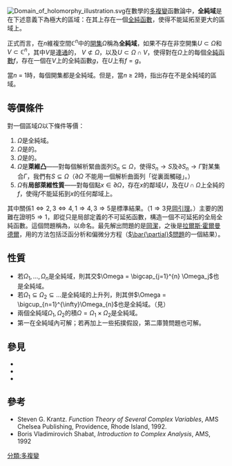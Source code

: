 [[Image:Domain_of_holomorphy_illustration.svg|thumb]]在數學的[[多複變|多複變]]函數論中，'''全純域'''是在下述意義下為極大的區域：在其上存在一個[[全純函數|全純函數]]，使得不能延拓至更大的區域上。

正式而言，在''n''維複空間<math>{\mathbb{C}}^n</math>中的[[開集|開集]]<math>\Omega</math>稱為'''全純域'''，如果不存在非空開集<math>U \subset \Omega</math>和<math>V \subset {\mathbb{C}}^n</math>，其中<math>V</math>是[[連通|連通]]的， <math>V \not\subset \Omega</math>，以及<math>U \subset \Omega \cap V</math>，使得對在<math>\Omega</math>上的每個[[全純函數|全純函數]]<math>f</math>，存在一個在<math>V</math>上的全純函數<math>g</math>，在<math>U</math>上有<math>f = g</math>。

當''n'' = 1時，每個開集都是全純域。但是，當''n'' ≥ 2時，{{tsl|en|Hartogs lemma|哈托格斯引理}}指出存在不是全純域的區域。

==等價條件==
對一個區域<math>\Omega</math>以下條件等價：
# <math>\Omega</math>是全純域。
# <math>\Omega</math>是{{tsl|en|holomorphically convex|全純凸}}的。
# <math>\Omega</math>是{{tsl|en|pseudoconvex|偽凸}}的。
# <math>\Omega</math>是'''萊維凸'''——對每個解析緊曲面列<math>S_{n} \subseteq \Omega</math>，使得<math>S_{n} \rightarrow S</math>及<math> \partial S_{n} \rightarrow \Gamma</math>對某集合<math>\Gamma</math>，我們有<math>S \subseteq \Omega</math>（<math>\partial \Omega</math> 不能用一個解析曲面列「從裏面觸碰」。）
# <math>\Omega</math>有'''局部萊維性質'''——對每個點<math>x \in \partial \Omega</math>，存在<math>x</math>的鄰域<math>U</math>，及在<math>U \cap \Omega</math>上全純的<math>f</math>，使得<math>f</math>不能延拓到<math>x</math>的任何鄰域上。

其中關係<math>1 \Leftrightarrow 2, 3 \Leftrightarrow 4, 1 \Rightarrow 4, 3 \Rightarrow 5</math>是標準結果。（<math>1\Rightarrow 3</math>見[[岡引理|岡引理]]。）主要的困難在證明<math>5 \Rightarrow 1</math>，即從只是局部定義的不可延拓函數，構造一個不可延拓的全局全純函數。這個問題稱為{{tsl|en|Levi problem|萊維問題}}，以{{tsl|en|Eugenio Elia Levi}}命名。最先解出問題的是[[岡潔|岡潔]]，之後是[[拉爾斯·霍爾曼德爾|拉爾斯·霍爾曼德爾]]，用的方法包括泛函分析和偏微分方程（[[D-bar問題|<math>\bar{\partial}</math>問題]]的一個結果）。

==性質==
* 若<math>\Omega_1, \dots, \Omega_{n}</math>是全純域，則其交<math>\Omega = \bigcap_{j=1}^{n} \Omega_j</math>也是全純域。
* 若<math>\Omega_{1} \subseteq \Omega_{2} \subseteq \dots</math>是全純域的上升列，則其併<math>\Omega = \bigcup_{n=1}^{\infty}\Omega_{n}</math>也是全純域。（見{{tsl|en|Behnke-Stein theorem|本克－施泰因定理}}）
* 兩個全純域<math>\Omega_{1}, \Omega_{2}</math>的積<math>\Omega = \Omega_{1} \times \Omega_{2}</math>是全純域。
* 第一{{tsl|en|Cousin problems|庫贊問題}}在全純域內可解；若再加上一些拓撲假設，第二庫贊問題也可解。

==參見==
*{{tsl|en|Behnke-Stein theorem|本克－施泰因定理}}
*{{tsl|en|Levi pseudoconvex|萊維偽凸}}
*{{tsl|en|Stein manifold|施泰因流形}}

==參考==
* Steven G. Krantz. ''Function Theory of Several Complex Variables'', AMS Chelsea Publishing, Providence, Rhode Island, 1992.
* Boris Vladimirovich Shabat, ''Introduction to Complex Analysis'', AMS, 1992

[[分類:多複變|分類:多複變]]